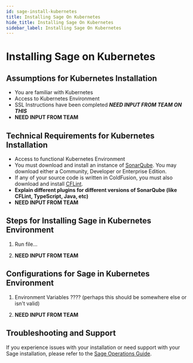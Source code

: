 ```yaml
---
id: sage-install-kubernetes
title: Installing Sage On Kubernetes
hide_title: Installing Sage On Kubernetes
sidebar_label: Installing Sage On Kubernetes
---
```


# Installing Sage on Kubernetes

## Assumptions for Kubernetes Installation

- You are familiar with Kubernetes
- Access to Kubernetes Environment
- SSL Instructions have been completed **_NEED INPUT FROM TEAM ON THIS_**
- **NEED INPUT FROM TEAM**

## Technical Requirements for Kubernetes Installation

- Access to functional Kubernetes Environment
- You must download and install an instance of [SonarQube](https://www.sonarqube.org/downloads/). You may download either a Community, Developer or Enterprise Edition.
- If any of your source code is written in ColdFusion, you must also download and install [CFLint](https://github.com/stepstone-tech/sonar-coldfusion/releases/tag/2.0.0).
- **Explain different plugins for different versions of SonarQube (like CFLint, TypeScript, Java, etc)**
- **NEED INPUT FROM TEAM**

## Steps for Installing Sage in Kubernetes Environment

1. Run file...

2. **NEED INPUT FROM TEAM**

## Configurations for Sage in Kubernetes Environment

1. Environment Variables ???? (perhaps this should be somewhere else or isn't valid)

2. **NEED INPUT FROM TEAM**

## Troubleshooting and Support

If you experience issues with your installation or need support with your Sage installation, please refer to the [Sage Operations Guide](sage-operations-guide.mdx).
